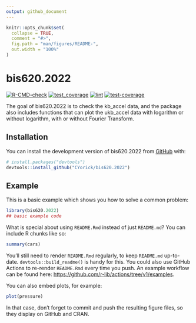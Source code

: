 ```yaml
---
output: github_document
---
```


<!-- README.md is generated from README.Rmd. Please edit that file -->

```r
knitr::opts_chunk$set(
  collapse = TRUE,
  comment = "#>",
  fig.path = "man/figures/README-",
  out.width = "100%"
)
```

# bis620.2022

<!-- badges: start -->
[![R-CMD-check](https://github.com/CYorick/bis620.2022/actions/workflows/R-CMD-check.yaml/badge.svg)](https://github.com/CYorick/bis620.2022/actions/workflows/R-CMD-check.yaml)
[![test_coverage](https://github.com/CYorick/bis620.2022/actions/workflows/test_coverage.yaml/badge.svg)](https://github.com/CYorick/bis620.2022/actions/workflows/test_coverage.yaml)
[![lint](https://github.com/CYorick/bis620.2022/actions/workflows/lint.yaml/badge.svg)](https://github.com/CYorick/bis620.2022/actions/workflows/lint.yaml)
[![test-coverage](https://github.com/CYorick/bis620.2022/actions/workflows/test-coverage.yaml/badge.svg)](https://github.com/CYorick/bis620.2022/actions/workflows/test-coverage.yaml)
<!-- badges: end -->

The goal of bis620.2022 is to check the kb_accel data, and the package also includes functions that can plot the ukb_accel data with logarithm or without logarithm, with or without Fourier Transform.

## Installation

You can install the development version of bis620.2022 from [GitHub](https://github.com/) with:

``` r
# install.packages("devtools")
devtools::install_github("CYorick/bis620.2022")
```

## Example

This is a basic example which shows you how to solve a common problem:

```r
library(bis620.2022)
## basic example code
```

What is special about using `README.Rmd` instead of just `README.md`? You can include R chunks like so:

```r
summary(cars)
```

You'll still need to render `README.Rmd` regularly, to keep `README.md` up-to-date. `devtools::build_readme()` is handy for this. You could also use GitHub Actions to re-render `README.Rmd` every time you push. An example workflow can be found here: <https://github.com/r-lib/actions/tree/v1/examples>.

You can also embed plots, for example:

```r
plot(pressure)
```

In that case, don't forget to commit and push the resulting figure files, so they display on GitHub and CRAN.
